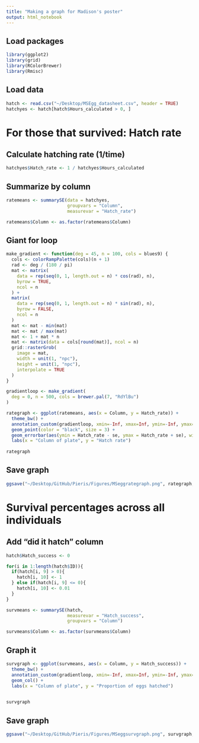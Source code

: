 ```yaml
---
title: "Making a graph for Madison's poster"
output: html_notebook
---
```



## Load packages

```r
library(ggplot2)
library(grid)
library(RColorBrewer)
library(Rmisc)
```

## Load data

```r
hatch <- read.csv("~/Desktop/MSEgg_datasheet.csv", header = TRUE)
hatchyes <- hatch[hatch$Hours_calculated > 0, ]
```

# For those that survived: Hatch rate


## Calculate hatching rate (1/time)

```r
hatchyes$Hatch_rate <- 1 / hatchyes$Hours_calculated
```


## Summarize by column

```r
ratemeans <- summarySE(data = hatchyes, 
                       groupvars = "Column", 
                       measurevar = "Hatch_rate")

ratemeans$Column <- as.factor(ratemeans$Column)
```


## Giant for loop

```r

make_gradient <- function(deg = 45, n = 100, cols = blues9) {
  cols <- colorRampPalette(cols)(n + 1)
  rad <- deg / (180 / pi)
  mat <- matrix(
    data = rep(seq(0, 1, length.out = n) * cos(rad), n),
    byrow = TRUE,
    ncol = n
  ) +
  matrix(
    data = rep(seq(0, 1, length.out = n) * sin(rad), n),
    byrow = FALSE,
    ncol = n
  )
  mat <- mat - min(mat)
  mat <- mat / max(mat)
  mat <- 1 + mat * n
  mat <- matrix(data = cols[round(mat)], ncol = n)
  grid::rasterGrob(
    image = mat,
    width = unit(1, "npc"),
    height = unit(1, "npc"), 
    interpolate = TRUE
  )
}
```

```r
gradientloop <- make_gradient(
  deg = 0, n = 500, cols = brewer.pal(7, "RdYlBu")
)
```

```r
rategraph <- ggplot(ratemeans, aes(x = Column, y = Hatch_rate)) +
  theme_bw() + 
  annotation_custom(gradientloop, xmin=-Inf, xmax=Inf, ymin=-Inf, ymax=Inf) + 
  geom_point(color = "black", size = 3) + 
  geom_errorbar(aes(ymin = Hatch_rate - se, ymax = Hatch_rate + se), width = 0.3) + 
  labs(x = "Column of plate", y = "Hatch rate")
     
rategraph     
```

## Save graph

```r
ggsave("~/Desktop/GitHub/Pieris/Figures/MSeggrategraph.png", rategraph, width = 8, height = 5)
```



# Survival percentages across all individuals 


## Add "did it hatch" column

```r
hatch$Hatch_success <- 0

for(i in 1:length(hatch$ID)){
  if(hatch[i, 9] > 0){
    hatch[i, 10] <- 1
  } else if(hatch[i, 9] <= 0){
    hatch[i, 10] <- 0.01
  }
}


```

```r
survmeans <- summarySE(hatch, 
                       measurevar = "Hatch_success", 
                       groupvars = "Column")

survmeans$Column <- as.factor(survmeans$Column)
```

## Graph it

```r
survgraph <- ggplot(survmeans, aes(x = Column, y = Hatch_success)) +
  theme_bw() + 
  annotation_custom(gradientloop, xmin=-Inf, xmax=Inf, ymin=-Inf, ymax=Inf) + 
  geom_col() + 
  labs(x = "Column of plate", y = "Proportion of eggs hatched")  

     
survgraph     
```

## Save graph

```r
ggsave("~/Desktop/GitHub/Pieris/Figures/MSeggsurvgraph.png", survgraph, width = 8, height = 5)
```

